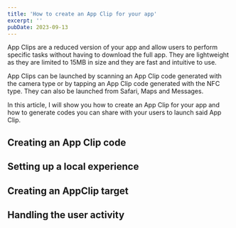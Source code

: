 ```yaml
---
title: 'How to create an App Clip for your app'
excerpt: ''
pubDate: 2023-09-13
---
```


App Clips are a reduced version of your app and allow users to perform specific tasks without having to download the full app. They are lightweight as they are limited to 15MB in size and they are fast and intuitive to use.

App Clips can be launched by scanning an App Clip code generated with the camera type or by tapping an App Clip code generated with the NFC type. They can also be launched from Safari, Maps and Messages.

In this article, I will show you how to create an App Clip for your app and how to generate codes you can share with your users to launch said App Clip.

## Creating an App Clip code

## Setting up a local experience

## Creating an AppClip target

## Handling the user activity
